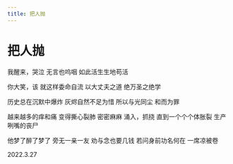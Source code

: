 ```yaml
---
title: 把人抛
---
```


<div style={{ textAlign: "center" }}>

# 把人抛

<div style={{ whiteSpace: "pre-line"}}>

我醒来，哭泣
无言也呜咽
如此活生生地苟活

你大笑，该
就这样委命自流
以大丈夫之道
绝万圣之绝学

历史总在沉默中爆炸
灰烬自然不足为惜
所以与光同尘
和而为罪

越来越多的痒和痛
变得撕心裂肺
密密麻麻
涌入，抓挠
直到一个个个体胀裂
生产咧嘴的丧尸

他梦了醉了梦了
旁无一亲一友
劝与念也要几钱
若问身前功名何在
一席凉被卷

2022.3.27

</div>
</div>

